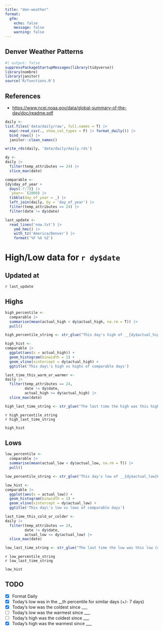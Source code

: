 ```yaml
---
title: "den-weather"
format:
  gfm:
    echo: false
    message: false
    warning: false
---
```


## Denver Weather Patterns
```r
#| output: false
suppressPackageStartupMessages(library(tidyverse))
library(nombre)
library(janitor)
source('R/functions.R')
```


## References
- <https://www.ncei.noaa.gov/data/global-summary-of-the-day/doc/readme.pdf>

```r
daily <- 
list.files('data/daily/raw', full.names = T) |> 
  map(~read_csv(., show_col_types = F) |> format_daily()) |> 
  bind_rows() |> 
  janitor::clean_names()

write_rds(daily, 'data/daily/daily.rds')

dy <- 
daily |> 
  filter(temp_attributes == 24) |> 
  slice_max(date)

comparable <- 
{dy$day_of_year +
  days(-7:7)} |> 
  `year<-`(2000) |> 
  tibble(day_of_year = _) |> 
  left_join(daily, by = 'day_of_year') |> 
  filter(temp_attributes == 24) |> 
  filter(date != dy$date)

last_update <-
  read_lines('now.txt') |> 
    ymd_hms() |> 
    with_tz('America/Denver') |> 
    format('%F %X %Z')
```

# High/Low data for `r dy$date`

## Updated at
`r last_update`

## Highs
```r
high_percentile <-
  comparable |>
  summarise(mean(actual_high < dy$actual_high, na.rm = T)) |> 
  pull()

high_percentile_string <- str_glue("This day's high of __{dy$actual_high}F__ was in the __{nom_ord(round(high_percentile*100))} percentile__ for highs in similar days.")

high_hist <- 
comparable |> 
  ggplot(aes(x = actual_high)) +
  geom_histogram(binwidth = 1) +
  geom_vline(xintercept = dy$actual_high) +
  ggtitle('This day\'s high vs highs of comparable days')

last_time_this_warm_or_warmer <- 
daily |> 
  filter(temp_attributes == 24,
         date != dy$date,
         actual_high >= dy$actual_high) |> 
  slice_max(date)

high_last_time_string <- str_glue("The last time the high was this high (or higher) was __{last_time_this_warm_or_warmer$date}__, when the high was __{last_time_this_warm_or_warmer$actual_high}F__.")
```

`r high_percentile_string`  
`r high_last_time_string`
```r
high_hist
```


## Lows
```r
low_percentile <-
  comparable |>
  summarise(mean(actual_low < dy$actual_low, na.rm = T)) |> 
  pull()

low_percentile_string <- str_glue("This day's low of __{dy$actual_low}F__ was in the __{nom_ord(round(low_percentile*100))} percentile__ for lows in similar days.")

low_hist <- 
comparable |> 
  ggplot(aes(x = actual_low)) +
  geom_histogram(binwidth = 1) +
  geom_vline(xintercept = dy$actual_low) +
  ggtitle('This day\'s low vs lows of comparable days')

last_time_this_cold_or_colder <- 
daily |> 
  filter(temp_attributes == 24,
         date != dy$date,
         actual_low <= dy$actual_low) |> 
  slice_max(date)

low_last_time_string <- str_glue("The last time the low was this low (or lower) was __{last_time_this_cold_or_colder$date}__, when the low was __{last_time_this_cold_or_colder$actual_low}F__.")
```

`r low_percentile_string`  
`r low_last_time_string`

```r
low_hist
```


## TODO

- [x] Format Daily
- [x] Today’s low was in the __th percentile for similar days (+/- 7 days)
- [x] Today’s low was the coldest since ___
- [ ] Today’s low was the warmest since ___
- [ ] Today’s high was the coldest since ___
- [x] Today’s high was the warmest since ___
